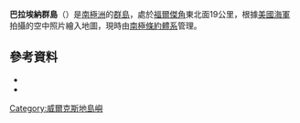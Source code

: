 '''巴拉埃納群島'''（{{lang-en|Balaena Islands}}）是[[南極洲|南極洲]]的[[群島|群島]]，處於[[福爾傑角|福爾傑角]]東北面19公里，根據[[美國海軍|美國海軍]]拍攝的空中照片繪入地圖，現時由[[南極條約體系|南極條約體系]]管理。

==參考資料==
*{{cite gnis | type = antarid | id = 877| name = Balaena Islands | accessdate = 2011-05-18}}
*{{usgs-gazetteer|id=877}}

{{coord|66|1|S|111|6|E|source:GNIS|display=title}}

{{DEFAULTSORT:Balaena Islands}}
[[Category:威爾克斯地島嶼|Category:威爾克斯地島嶼]]


{{WilkesLand-geo-stub}}